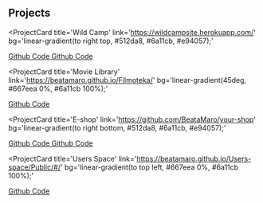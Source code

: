 ## Projects

<ProjectCard
  title='Wild Camp'
  link='https://wildcampsite.herokuapp.com/'
  bg='linear-gradient(to right top, #512da8, #6a11cb, #e94057);'
>
  <a href='https://github.com/BeataMaro/WildCamp' target='_blank'>
    Github Code
  </a>

</ProjectCard>
<ProjectCard
  title='Weather app'
  link='https://on-cloud-nine.herokuapp.com/'
  bg='linear-gradient(to bottom left, #2575fc 0%, #6a11cb 100%);'
>
   <a href='https://github.com/BeataMaro/weather-app' target='_blank'>
    Github Code
  </a>
</ProjectCard>

<ProjectCard
  title='Movie Library'
  link='https://beatamaro.github.io/Filmoteka/'
  bg='linear-gradient(45deg, #667eea 0%, #6a11cb 100%);'
>
  <a href='https://github.com/BeataMaro/filmoteka' target='_blank'>
    Github Code
  </a>
</ProjectCard>

<ProjectCard
  title='E-shop'
  link='https://github.com/BeataMaro/your-shop'
  bg='linear-gradient(to right bottom, #512da8, #6a11cb, #e94057);'
>
  <a href='https://github.com/BeataMaro/your-shop' target='_blank'>
    Github Code
  </a>
</ProjectCard>
<ProjectCard
  title='Dog Camp'
  link='https://beatamaro.github.io/dog-camp/web/'
  bg='linear-gradient(to top left, #2575fc 0%, #6a11cb 100%);'
>
  <a href='https://github.com/BeataMaro/dog-camp' target='_blank'>
    Github Code
  </a>
</ProjectCard>

<ProjectCard
  title='Users Space'
  link='https://beatamaro.github.io/Users-space/Public/#/'
  bg='linear-gradient(to top left, #667eea 0%, #6a11cb 100%);'
>
  <a href='https://github.com/BeataMaro/Users-space' target='_blank'>
    Github Code
  </a>
</ProjectCard>
